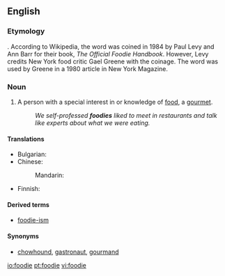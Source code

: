 ==English==

===Etymology===
{{suffix|food|ie|lang=en}}. According to Wikipedia, the word was coined in 1984 by Paul Levy and Ann Barr for their book, ''The Official Foodie Handbook''. However, Levy credits New York food critic Gael Greene with the coinage. The word was used by Greene in a 1980 article in New York Magazine.

===Noun===
{{en-noun}}
{{wikipedia}}

# {{context|slang|lang=en}} A person with a special interest in or knowledge of [[food]], a [[gourmet]].
#:''We self-professed '''foodies''' liked to meet in restaurants and talk like experts about what we were eating.''

====Translations====
{{trans-top|person with special interest in food}}
* Bulgarian: {{t+|bg|чревоугодник|m|sc=Cyrl}}
* Chinese:
*: Mandarin: {{t+|cmn|美食家|tr=měishíjiā|sc=Hani}}
{{trans-mid}}
* Finnish: {{t+|fi|herkkusuu}}
{{trans-bottom}}

====Derived terms====
* [[foodie-ism]]

====Synonyms====
* {{sense|person who appreciates good food}} [[chowhound]], [[gastronaut]], [[gourmand]]

[[io:foodie]]
[[pt:foodie]]
[[vi:foodie]]